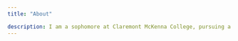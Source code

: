 ```yaml
---
title: "About"

description: I am a sophomore at Claremont McKenna College, pursuing a dual major in Economics and Data Science. My academic journey is driven by a passion for understanding complex economic systems and leveraging data analytics to derive actionable insights. At Claremont McKenna, I have honed my analytical skills through rigorous coursework in econometrics, statistical modeling, and programming languages such as Python and R. I am particularly interested in how data can inform economic policies and business strategies, enhancing decision-making processes across various sectors.
---
```


```{}
```

